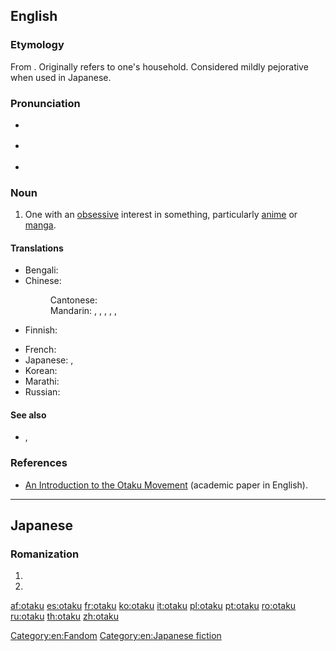 ==English==
{{was wotd|2008|June|20}}
{{wikipedia}}

===Etymology===
From {{etyl|ja|en}} {{m|ja|おたく|gloss=nerd}}. Originally refers to one's household. Considered mildly pejorative when used in Japanese.

===Pronunciation===
* {{a|UK}} {{IPA|/əʊˈtɑːkuː/|[əʊ̯ˈtʰɑːkuː]|lang=en}}
* {{a|US}} {{IPA|/oʊˈtɑku/|[oʊ̯ˈtʰɑku]|lang=en}}
* {{audio|en-us-otaku.ogg|Audio (US)|lang=en}}

===Noun===
{{en-noun}}

# {{lb|en|fandom}} One with an [[obsessive]] interest in something, particularly [[anime]] or [[manga]].

====Translations====
{{trans-top|one with an obsessive interest}}
* Bengali: {{t|bn|ওতাকু|tr=otāku}}
* Chinese:
*: Cantonese: {{t|yue|御宅族|tr=jyu6 zaak6-2 zuk6|sc=Hani}}
*: Mandarin: {{qualifier|male nerd}} {{t+|cmn|宅男|tr=zháinán|sc=Hani}}, {{qualifier|female nerd}} {{t+|cmn|宅女|tr=zháinǚ|sc=Hani}}, {{t+|cmn|御宅族|tr=yùzháizú|sc=Hani}}, {{qualifier|fan}} {{t+|cmn|粉絲|sc=Hani}}, {{t+|cmn|粉丝|tr=fěnsī|sc=Hani}}, {{qualifier|one obsessed with Japanese things}} {{t+|cmn|哈日族|tr=hāRìzú|sc=Hani}}
* Finnish: {{t|fi|otaku}}
{{trans-mid}}
* French: {{t+|fr|otaku|m|f}}
* Japanese: {{t|ja|オタク|tr=otaku}}, {{t+|ja|おたく|tr=otaku}}
* Korean: {{t+|ko|오타쿠|tr=otaku}}
* Marathi: {{t|mr|ओताकु|tr=otāku|sc=Deva}}
* Russian: {{t+|ru|ота́ку|m|f}}
{{trans-bottom}}

====See also====
* {{l|en|fanboy}}, {{l|en|fangirl}}

===References===
* [http://www.brunel.ac.uk/4042/entertext4.1/lamarre1.pdf An Introduction to the Otaku Movement] (academic paper in English).

[[Category:en:Fandom]]
[[Category:en:Japanese fiction]]

----

==Japanese==

===Romanization===
{{ja-romaji}}

# {{ja-romanization of|おたく}}
# {{ja-romanization of|オタク}}

[[af:otaku]]
[[es:otaku]]
[[fr:otaku]]
[[ko:otaku]]
[[it:otaku]]
[[pl:otaku]]
[[pt:otaku]]
[[ro:otaku]]
[[ru:otaku]]
[[th:otaku]]
[[zh:otaku]]